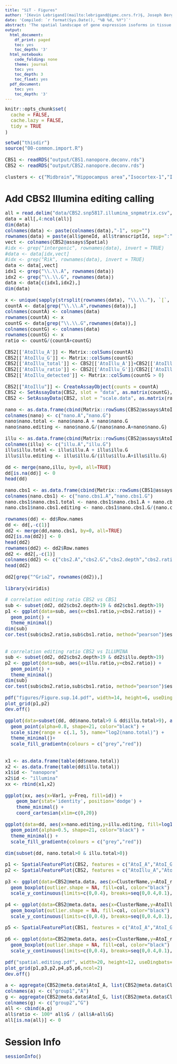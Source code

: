 ```yaml
---
title: "SiT - Figures"
author: '[Kevin Lebrigand](mailto:lebrigand@ipmc.cnrs.fr)§, Joseph Bergenstråhle §, Kim Thrane §, Annelie Mollbrink, Pascal Barbry, Rainer Waldmann and Joakim Lundeberg'
date: 'Compiled: `r format(Sys.Date(), "%B %d, %Y")`'
abstract: 'The spatial landscape of gene expression isoforms in tissue sections.'
output:
  html_document:
    df_print: paged
    toc: yes
    toc_depth: '3'
  html_notebook:
    code_folding: none
    theme: journal
    toc: yes
    toc_depth: 3
    toc_float: yes
  pdf_document:
    toc: yes
    toc_depth: '3'
---
```


<style type="text/css">

body, td {
   font-size: 15px;
}
code.r{
  font-size: 15px;
}
pre {
  font-size: 15px
}
</style>

```r
knitr::opts_chunk$set(
  cache = FALSE,
  cache.lazy = FALSE,
  tidy = TRUE
)

```

```r

setwd("thisdir")
source("00-common.import.R")

CBS1 <- readRDS("output/CBS1.nanopore.deconv.rds")
CBS2 <- readRDS("output/CBS2.nanopore.deconv.rds")

clusters <- c("Midbrain","Hippocampus area","Isocortex-1","Isocortex-2","Olfactory area","Fiber tracts","Retrosplenial area","CA1/CA2","Thalamus","Hypothalamus","CA3","DG")

```

# Add CBS2 Illumina editing calling

```r

all = read.delim("data/CBS2.snp5817.illumina_snpmatrix.csv", sep=",", stringsAsFactors = F)
data = all[,4:ncol(all)]
dim(data)
colnames(data) <- paste(colnames(data),"-1", sep="")
rownames(data) = paste(all$geneId, all$transcriptId, sep=":")
vect <- colnames(CBS2@assays$Spatial)
#idx <- grep("intergenic", rownames(data), invert = TRUE)
#data <- data[idx,vect]
#idx <- grep("Rik", rownames(data), invert = TRUE)
data <- data[,vect]
idx1 <- grep("\\.\\.A", rownames(data))
idx2 <- grep("\\.\\.G", rownames(data))
data <- data[c(idx1,idx2),]
dim(data)

x <- unique(sapply(strsplit(rownames(data), "\\.\\."), `[`, 1))
countA <- data[grep("\\.\\.A",rownames(data)),]
colnames(countA) <- colnames(data)
rownames(countA) <- x
countG <- data[grep("\\.\\.G",rownames(data)),]
colnames(countG) <- colnames(data)
rownames(countG) <- x
ratio <- countG/(countA+countG)

CBS2[['AtoIllu_A']] <- Matrix::colSums(countA)
CBS2[['AtoIllu_G']] <- Matrix::colSums(countG)
CBS2[['AtoIllu_total']] <- CBS2[['AtoIllu_A']]+CBS2[['AtoIllu_G']]
CBS2[['AtoIllu_ratio']] <- CBS2[['AtoIllu_G']]/CBS2[['AtoIllu_total']]
CBS2[['AtoIllu_detected']] <- Matrix::colSums(countG > 0)

CBS2[["AtoIllu"]] <- CreateAssayObject(counts = countA)
CBS2 <- SetAssayData(CBS2, slot = "data", as.matrix(countG), assay = "AtoIllu")
CBS2 <- SetAssayData(CBS2, slot = "scale.data", as.matrix(ratio), assay = "AtoIllu")

nano <- as.data.frame(cbind(Matrix::rowSums(CBS2@assays$AtoI@counts),Matrix::rowSums(CBS2@assays$AtoI@data)))
colnames(nano) <- c("nano.A","nano.G")
nano$nano.total <- nano$nano.A + nano$nano.G
nano$nano.editing <- nano$nano.G/(nano$nano.A+nano$nano.G)

illu <- as.data.frame(cbind(Matrix::rowSums(CBS2@assays$AtoIllu@counts),Matrix::rowSums(CBS2@assays$AtoIllu@data)))
colnames(illu) <- c("illu.A","illu.G")
illu$illu.total <- illu$illu.A + illu$illu.G
illu$illu.editing <- illu$illu.G/(illu$illu.A+illu$illu.G)

dd <- merge(nano,illu, by=0, all=TRUE)
dd[is.na(dd)] <- 0
head(dd)

nano.cbs1 <- as.data.frame(cbind(Matrix::rowSums(CBS1@assays$AtoI@counts),Matrix::rowSums(CBS1@assays$AtoI@data)))
colnames(nano.cbs1) <- c("nano.cbs1.A","nano.cbs1.G")
nano.cbs1$nano.cbs1.total <- nano.cbs1$nano.cbs1.A + nano.cbs1$nano.cbs1.G
nano.cbs1$nano.cbs1.editing <- nano.cbs1$nano.cbs1.G/(nano.cbs1$nano.cbs1.A+nano.cbs1$nano.cbs1.G)

rownames(dd) <- dd$Row.names
dd <- dd[,-c(1)]
dd2 <- merge(dd,nano.cbs1, by=0, all=TRUE)
dd2[is.na(dd2)] <- 0
head(dd2)
rownames(dd2) <- dd2$Row.names
dd2 <- dd2[,-c(1)]
colnames(dd2) <- c("cbs2.A","cbs2.G","cbs2.depth","cbs2.ratio","illu.A","illu.G","illu.depth","illu.ratio","cbs1.A","cbs1.G","cbs1.depth","cbs1.ratio")
head(dd2)

dd2[grep("^Gria2", rownames(dd2)),]

library(viridis)

# correlation editing ratio CBS2 vs CBS1
sub <- subset(dd2, dd2$cbs2.depth>19 & dd2$cbs1.depth>19)
p1 <- ggplot(data=sub, aes(x=cbs1.ratio,y=cbs2.ratio)) + 
  geom_point() + 
  theme_minimal()
dim(sub)
cor.test(sub$cbs2.ratio,sub$cbs1.ratio, method="pearson")$estimate


# correlation editing ratio CBS2 vs ILLUMINA
sub <- subset(dd2, dd2$cbs2.depth>19 & dd2$illu.depth>19)
p2 <- ggplot(data=sub, aes(x=illu.ratio,y=cbs2.ratio)) + 
  geom_point() + 
  theme_minimal()
dim(sub)
cor.test(sub$cbs2.ratio,sub$cbs1.ratio, method="pearson")$estimate

pdf("figures/Figure.sup.14.pdf", width=14, height=6, useDingbats=FALSE)
plot_grid(p1,p2)
dev.off()

ggplot(data=subset(dd, dd$nano.total>9 & dd$illu.total>9), aes(x=nano.editing,y=illu.editing, fill=log2(illu.total), size=log2(nano.total))) + 
  geom_point(alpha=0.8, shape=21, color="black") + 
  scale_size(range = c(.1, 5), name="log2(nano.total)") + 
  theme_minimal()+
  scale_fill_gradientn(colours = c("grey","red"))


x1 <- as.data.frame(table(dd$nano.total))
x2 <- as.data.frame(table(dd$illu.total))
x1$id <- "nanopore"
x2$id <- "illumina"
xx <- rbind(x1,x2)

ggplot(xx, aes(x=Var1, y=Freq, fill=id)) +
    geom_bar(stat='identity', position='dodge') +
    theme_minimal() +
    coord_cartesian(xlim=c(0,20))

ggplot(data=dd, aes(x=nano.editing,y=illu.editing, fill=log10(nano.total), size=log10(illu.total))) + 
  geom_point(alpha=0.5, shape=21, color="black") + 
  theme_minimal() + 
  scale_fill_gradientn(colours = c("grey","red"))

dim(subset(dd, nano.total>0 & illu.total>0))

p1 <- SpatialFeaturePlot(CBS2, features = c("AtoI_A","AtoI_G","AtoI_ratio"), pt.size.factor=1.6, alpha = c(1, 1), max.cutoff = c(300,80,0.4))
p2 <- SpatialFeaturePlot(CBS2, features = c("AtoIllu_A","AtoIllu_G","AtoIllu_ratio"), pt.size.factor=1.6, alpha = c(1, 1), max.cutoff = c(300,80,0.4))

p3 <- ggplot(data=CBS2@meta.data, aes(x=ClusterName,y=AtoI_ratio, group=ClusterName))+
  geom_boxplot(outlier.shape = NA, fill=col, color="black") + theme(axis.text.x = element_text(angle = 45, vjust = 1, hjust=1)) +
  scale_y_continuous(limits=c(0,0.4), breaks=seq(0,0.4,0.1), expand = c(0, 0))

p4 <- ggplot(data=CBS2@meta.data, aes(x=ClusterName,y=AtoIllu_ratio, group=ClusterName))+
  geom_boxplot(outlier.shape = NA, fill=col, color="black") + theme(axis.text.x = element_text(angle = 45, vjust = 1, hjust=1)) +
  scale_y_continuous(limits=c(0,0.4), breaks=seq(0,0.4,0.1), expand = c(0, 0))

p5 <- SpatialFeaturePlot(CBS1, features = c("AtoI_A","AtoI_G","AtoI_ratio"), pt.size.factor=1.6, alpha = c(1, 1), max.cutoff = c(300,80,0.4))

p6 <- ggplot(data=CBS2@meta.data, aes(x=ClusterName,y=AtoI_ratio, group=ClusterName))+
  geom_boxplot(outlier.shape = NA, fill=col, color="black") + theme(axis.text.x = element_text(angle = 45, vjust = 1, hjust=1)) +
  scale_y_continuous(limits=c(0,0.4), breaks=seq(0,0.4,0.1), expand = c(0, 0))
  
pdf("spatial.editing.pdf", width=20, height=12, useDingbats=FALSE)
plot_grid(p1,p3,p2,p4,p5,p6,ncol=2)
dev.off()

a <- aggregate(CBS2@meta.data$AtoI_A, list(CBS2@meta.data$ClusterName), sum)
colnames(a) <- c("group1","A")
g <- aggregate(CBS2@meta.data$AtoI_G, list(CBS2@meta.data$ClusterName), sum)
colnames(g) <- c("group2","G")
all <- cbind(a,g)
all$ratio <- 100* all$G / (all$A+all$G)
all[is.na(all)] <- 0

```

# Session Info

```r
sessionInfo()
```

